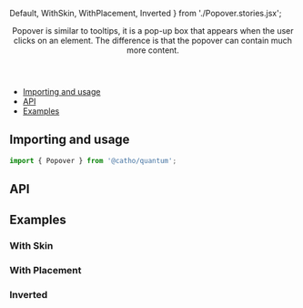 


  Default,
  WithSkin,
  WithPlacement,
  Inverted
} from './Popover.stories.jsx';

<Meta title="Popover" component={Popover} />

<Header title="Popover">
    Popover is similar to tooltips,
        it is a pop-up box that appears when 
            the user clicks on an element. The difference
                is that the popover can contain much more content.
</Header>

- [Importing and usage](#importing)
- [API](#api)
- [Examples](#examples)

## <a id="importing"></a>Importing and usage

```js
import { Popover } from '@catho/quantum';
```

<Canvas>
  <Story story={Default} />
</Canvas>

## <a id="api"></a>API

<ArgsTable of={Popover} />

## <a id="examples"></a>Examples

### With Skin  

<Canvas>
  <Story story={WithSkin} />
</Canvas>

### With Placement

<Canvas>
  <Story story={WithPlacement} />
</Canvas>

### Inverted

<Canvas>
  <Story story={Inverted} />
</Canvas>